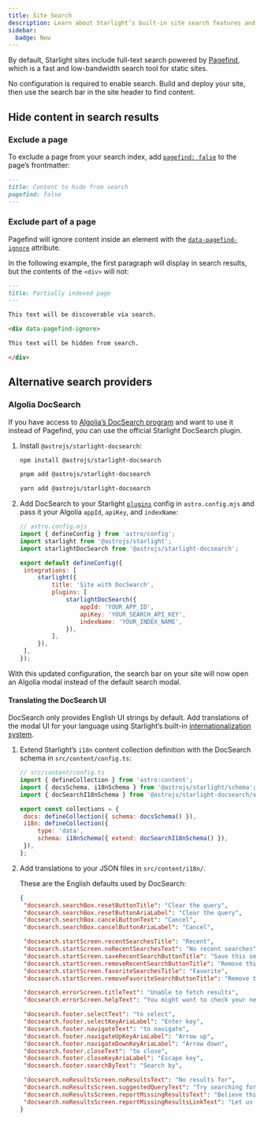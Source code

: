 ```yaml
---
title: Site Search
description: Learn about Starlight’s built-in site search features and how to customize them.
sidebar:
  badge: New
---
```



By default, Starlight sites include full-text search powered by [Pagefind](https://pagefind.app/), which is a fast and low-bandwidth search tool for static sites.

No configuration is required to enable search. Build and deploy your site, then use the search bar in the site header to find content.

## Hide content in search results

### Exclude a page

To exclude a page from your search index, add [`pagefind: false`](/reference/frontmatter/#pagefind) to the page’s frontmatter:

```md title="src/content/docs/not-indexed.md" ins={3}
---
title: Content to hide from search
pagefind: false
---
```

### Exclude part of a page

Pagefind will ignore content inside an element with the [`data-pagefind-ignore`](https://pagefind.app/docs/indexing/#removing-individual-elements-from-the-index) attribute.

In the following example, the first paragraph will display in search results, but the contents of the `<div>` will not:

```md title="src/content/docs/partially-indexed.md" ins="data-pagefind-ignore"
---
title: Partially indexed page
---

This text will be discoverable via search.

<div data-pagefind-ignore>

This text will be hidden from search.

</div>
```

## Alternative search providers

### Algolia DocSearch

If you have access to [Algolia’s DocSearch program](https://docsearch.algolia.com/) and want to use it instead of Pagefind, you can use the official Starlight DocSearch plugin.

1. Install `@astrojs/starlight-docsearch`:

   <Tabs>

   <TabItem label="npm">

   ```sh
   npm install @astrojs/starlight-docsearch
   ```

   </TabItem>

   <TabItem label="pnpm">

   ```sh
   pnpm add @astrojs/starlight-docsearch
   ```

   </TabItem>

   <TabItem label="Yarn">

   ```sh
   yarn add @astrojs/starlight-docsearch
   ```

   </TabItem>

   </Tabs>

2. Add DocSearch to your Starlight [`plugins`](/reference/configuration/#plugins) config in `astro.config.mjs` and pass it your Algolia `appId`, `apiKey`, and `indexName`:

   ```js ins={4,10-16}
   // astro.config.mjs
   import { defineConfig } from 'astro/config';
   import starlight from '@astrojs/starlight';
   import starlightDocSearch from '@astrojs/starlight-docsearch';

   export default defineConfig({
   	integrations: [
   		starlight({
   			title: 'Site with DocSearch',
   			plugins: [
   				starlightDocSearch({
   					appId: 'YOUR_APP_ID',
   					apiKey: 'YOUR_SEARCH_API_KEY',
   					indexName: 'YOUR_INDEX_NAME',
   				}),
   			],
   		}),
   	],
   });
   ```

With this updated configuration, the search bar on your site will now open an Algolia modal instead of the default search modal.

#### Translating the DocSearch UI

DocSearch only provides English UI strings by default.
Add translations of the modal UI for your language using Starlight’s built-in [internationalization system](/guides/i18n/#translate-starlights-ui).

1. Extend Starlight’s `i18n` content collection definition with the DocSearch schema in `src/content/config.ts`:

   ```js ins={4} ins=/{ extend: .+ }/
   // src/content/config.ts
   import { defineCollection } from 'astro:content';
   import { docsSchema, i18nSchema } from '@astrojs/starlight/schema';
   import { docSearchI18nSchema } from '@astrojs/starlight-docsearch/schema';

   export const collections = {
   	docs: defineCollection({ schema: docsSchema() }),
   	i18n: defineCollection({
   		type: 'data',
   		schema: i18nSchema({ extend: docSearchI18nSchema() }),
   	}),
   };
   ```

2. Add translations to your JSON files in `src/content/i18n/`.

   These are the English defaults used by DocSearch:

   ```json title="src/content/i18n/en.json"
   {
   	"docsearch.searchBox.resetButtonTitle": "Clear the query",
   	"docsearch.searchBox.resetButtonAriaLabel": "Clear the query",
   	"docsearch.searchBox.cancelButtonText": "Cancel",
   	"docsearch.searchBox.cancelButtonAriaLabel": "Cancel",

   	"docsearch.startScreen.recentSearchesTitle": "Recent",
   	"docsearch.startScreen.noRecentSearchesText": "No recent searches",
   	"docsearch.startScreen.saveRecentSearchButtonTitle": "Save this search",
   	"docsearch.startScreen.removeRecentSearchButtonTitle": "Remove this search from history",
   	"docsearch.startScreen.favoriteSearchesTitle": "Favorite",
   	"docsearch.startScreen.removeFavoriteSearchButtonTitle": "Remove this search from favorites",

   	"docsearch.errorScreen.titleText": "Unable to fetch results",
   	"docsearch.errorScreen.helpText": "You might want to check your network connection.",

   	"docsearch.footer.selectText": "to select",
   	"docsearch.footer.selectKeyAriaLabel": "Enter key",
   	"docsearch.footer.navigateText": "to navigate",
   	"docsearch.footer.navigateUpKeyAriaLabel": "Arrow up",
   	"docsearch.footer.navigateDownKeyAriaLabel": "Arrow down",
   	"docsearch.footer.closeText": "to close",
   	"docsearch.footer.closeKeyAriaLabel": "Escape key",
   	"docsearch.footer.searchByText": "Search by",

   	"docsearch.noResultsScreen.noResultsText": "No results for",
   	"docsearch.noResultsScreen.suggestedQueryText": "Try searching for",
   	"docsearch.noResultsScreen.reportMissingResultsText": "Believe this query should return results?",
   	"docsearch.noResultsScreen.reportMissingResultsLinkText": "Let us know."
   }
   ```
